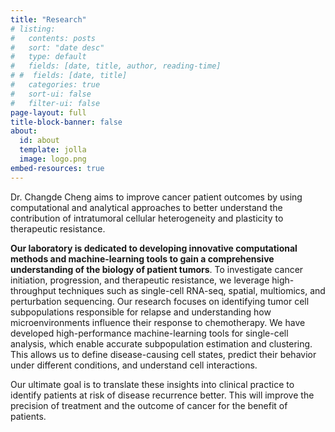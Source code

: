 ```yaml
---
title: "Research"
# listing:
#   contents: posts
#   sort: "date desc"
#   type: default
#   fields: [date, title, author, reading-time]
# #  fields: [date, title]
#   categories: true
#   sort-ui: false
#   filter-ui: false
page-layout: full
title-block-banner: false
about:
  id: about
  template: jolla
  image: logo.png
embed-resources: true
---
```


::: {#about}
:::

Dr. Changde Cheng aims to improve cancer patient outcomes by using computational and analytical approaches to better understand the contribution of intratumoral cellular heterogeneity and plasticity to therapeutic resistance.

**Our laboratory is dedicated to developing innovative computational methods and machine-learning tools to gain a comprehensive understanding of the biology of patient tumors**. To investigate cancer initiation, progression, and therapeutic resistance, we leverage high-throughput techniques such as single-cell RNA-seq, spatial, multiomics, and perturbation sequencing. Our research focuses on identifying tumor cell subpopulations responsible for relapse and understanding how microenvironments influence their response to chemotherapy. We have developed high-performance machine-learning tools for single-cell analysis, which enable accurate subpopulation estimation and clustering. This allows us to define disease-causing cell states, predict their behavior under different conditions, and understand cell interactions.

Our ultimate goal is to translate these insights into clinical practice to identify patients at risk of disease recurrence better. This will improve the precision of treatment and the outcome of cancer for the benefit of patients.





<!-- **Methods development and validation** - Our laboratory aims to create innovative computational methods and machine learning tools that can utilize high-throughput, high-dimensional genomics and heterogeneous biological data to gain a comprehensive and in-depth understanding of the biology of patient tumors. This understanding will help us develop effective treatment and therapy options, which can be translated into clinical practice. -->

<!-- **Representative publications** -->

<!-- **Single-cell, spatial, and multi-omics for cancer research**.  Our research leverages high-throughput techniques such as single-cell RNA-seq, spatial, multiomics, and  perturbation sequencing to investigate cancer initiation, progression, and therapeutic resistance. We focus on identifying specific tumor cell subpopulations responsible for relapse and understanding how microenvironments influence their response to chemotherapy. We've developed high-performance machine-learning tools for single-cell analysis, enabling accurate subpopulation estimation and clustering. This allows us to define disease-causing cell states, predict their behavior under different conditions, and understand cell interactions. Our goal is to translate these insights into clinical practice for better identifying patients at risk of disease recurrence, thus improving the precision treatment and outcome of cancer. -->

<!-- 1.	Cheng C, Easton J, Rosencrance C, Li Y, Ju B, Williams J, Mulder HL, Pang Y, Chen W, Chen X. Latent cellular analysis robustly reveals subtle diversity in large-scale single-cell RNA-seq data. *Nucleic Acids Res*. 2019 Dec 16;47(22):e143.  -->
<!-- 2.	Tamura T,$^{\ast}$ Cheng C,$^{\ast}$ Chen W, Merriam LT, Athar H, Kim YH, Manandhar R, Amir Sheikh MD, Pinilla-Vera M, Varon J, Hou PC, Lawler PR, Oldham WM, Seethala RR, Tesfaigzi Y, Weissman AJ, Baron RM, Ichinose F, Berg KM, Bohula EA, Morrow DA, Chen X, Kim EY. Single-cell transcriptomics reveal a hyperacute cytokine and immune checkpoint axis after cardiac arrest in patients with poor neurological outcome. *Med*. 2023 Jul 14;4(7):432-456.e6. ($^{\ast}$Equal contribution) -->
<!-- 3.	Fang J,$^{\ast}$ Singh S,$^{\ast}$ Cheng C,$^{\ast}$ Natarajan S,$^{\ast}$ Sheppard H,$^{\ast}$ Abu-Zaid A, Durbin AD, Lee HW, Wu Q, Steele J, Connelly JP, Jin H, Chen W, Fan Y, Pruett-Miller SM, Rehg JE, Koo SC, Santiago T, Emmons J, Cairo S, Wang R, Glazer ES, Murphy AJ, Chen T, Davidoff AM, Armengol C, Easton J, Chen X, Yang J. Genome-wide mapping of cancer dependency genes and genetic modifiers of chemotherapy in high-risk hepatoblastoma. *Nat Commun*. 2023 Jul 6;14(1):4003. ($^{\ast}$Equal contribution) -->
<!-- 4.	Yang K, Blanco DB, Chen X, Dash P, Neale G, Rosencrance C, Easton J, Chen W, Cheng C, Dhungana Y, Kc A, Awad W, Guo XJ, Thomas PG, Chi H. Metabolic signaling directs the reciprocal lineage decisions of αβ and γδ T cells. *Sci Immunol*. 2018 Jul 6;3(25).  -->


<!-- **Statistical and populational genetics of aging and complex quantitative traits**.   Why do we age? What is the evolutionary origin of cancer? Why do females differ from males? What are the evolutionary forces shaping the differences between the sexes? I have used statistical and population genetics modeling and genomics data analysis to tackle these fundamental questions. We study the relation between molecular evolution, genetic variation patterns, and age-dependent gene expression, and our findings suggest that selection against deleterious mutations gets less efficient with age. We developed a population genetics model to show a high risk of loss of function when the strength of selection is weak. This may explain why late-expressed genes appear to have short lifespans and are more likely to contribute to cancer. For the evolution of sexual dimorphism, we have developed a theory suggesting that the canonical scenario for the evolution of sexual dimorphism by antagonistic selection may be less widely applicable than believed. We used a geometrical approach to show how the evolution of dimorphism responds to selection under a strong genetic constraint.  -->

<!-- 1.	Cheng C, Kirkpatrick M. Molecular evolution and the decline of purifying selection with age. *Nat Commun*. 2021 May 11;12(1):2657.  -->
<!-- 2.	Cheng C, Houle D. Predicting Multivariate Responses of Sexual Dimorphism to Direct and Indirect Selection. *Am Nat*. 2020 Oct;196(4):391-405. -->
<!-- 3.	Houle D, Cheng C. Predicting the Evolution of Sexual Dimorphism in Gene Expression. *Mol Biol Evol*. 2021 May 4;38(5):1847-1859.  -->
<!-- 4.	Cheng C, Kirkpatrick M. Inversions are bigger on the X chromosome. *Mol Ecol*. 2019 Mar;28(6):1238-1245.  -->
<!-- 5.	Cheng C, Kirkpatrick M. Sex-Specific Selection and Sex-Biased Gene Expression in Humans and Flies. *PLoS Genet*. 2016 Sep;12(9):e1006170.  -->

<!-- Leave it out for lab page -->

<!-- **Systems and evolutionary genomics of sex chromosomes and chromosomal rearrangements**.  -->
<!-- Early in my career, I have played a leading role in discovering conserved male determination genes through evolutionary genomics analysis of malaria mosquitoes' first fully assembled Y chromosome.  Our work is considered the most significant breakthrough in decades and has received wide media coverage in different languages.  I was among the first to study genomic structural variation and its role in evolution and ecology using whole-genome sequencing and systems genomics in natural populations.  I was one of the first to propose that "speciation islands" could be divergent genomic islands with no role in speciation, as supported by our population genomics analysis.   -->

<!-- 1.	Cheng C, Tan JC, Hahn MW, Besansky NJ. Systems genetic analysis of inversion polymorphisms in the malaria mosquito Anopheles gambiae. Proc *Natl Acad Sci U S A*. 2018 Jul 24;115(30):E7005-E7014.  -->
<!-- 2.	Hall AB,$^{\ast}$ Papathanos PA,$^{\ast}$ Sharma A,$^{\ast}$ Cheng C,$^{\ast}$ Akbari OS, Assour L, Bergman NH, Cagnetti A, Crisanti A, Dottorini T, Fiorentini E, Galizi R, Hnath J, Jiang X, Koren S, Nolan T, Radune D, Sharakhova MV, Steele A, Timoshevskiy VA, Windbichler N, Zhang S, Hahn MW, Phillippy AM, Emrich SJ, Sharakhov IV, Tu ZJ, Besansky NJ. Radical remodeling of the Y chromosome in a recent radiation of malaria mosquitoes. *Proc Natl Acad Sci U S A*. 2016 Apr 12;113(15):E2114-23.  ($^{\ast}$Equal contribution) -->
<!-- 3.	Cheng C, White BJ, Kamdem C, Mockaitis K, Costantini C, Hahn MW, Besansky NJ. Ecological genomics of Anopheles gambiae along a latitudinal cline: a population-resequencing approach. *Genetics*. 2012 Apr;190(4):1417-32.  -->
<!-- 4.	White BJ, Cheng C, Simard F, Costantini C, Besansky NJ. Genetic association of physically unlinked islands of genomic divergence in incipient species of Anopheles gambiae. *Mol Ecol*. 2010 Mar;19(5):925-39.   -->
<!-- 5.  White BJ, Cheng C, Sangaré D, Lobo NF, Collins FH, Besansky NJ. The population genomics of trans-specific inversion polymorphisms in Anopheles gambiae. *Genetics*. 2009 Sep;183(1):275-88.  -->


<!-- Before joining UAB, I served as a lead computational research scientist in the computational biology department at the [St. Jude Children's Research Hospital](https://www.stjude.org/). I did my postdoc with [Mark Kirkpatrick](https://en.wikipedia.org/wiki/Mark_Kirkpatrick) at the University of Texas, Austin.  I studied genetics and genomics with [Nora Besansky](https://en.wikipedia.org/wiki/Nora_J._Besansky) at Notre Dame, and ecology and evolutionary biology with [Chuck Taylor](https://dailybruin.com/2013/11/06/ucla-professor-researches-birdsongs-in-mexico-australia) at UCLA. -->
